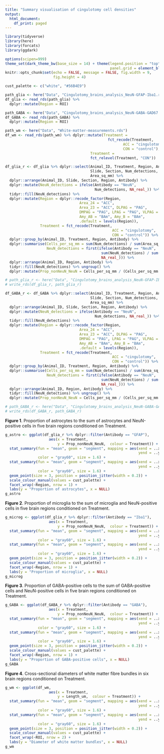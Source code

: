 ```yaml
---
title: "Summary visualisation of cingulotomy cell densities"
output:
  html_document:
    df_print: paged
---
```


```r
library(tidyverse)
library(here)
library(forcats)
library(ggdark)

options(scipen=999)
theme_set(dark_theme_bw(base_size = 14) + theme(legend.position = "top",
                                                panel.grid = element_blank()))
knitr::opts_chunk$set(echo = FALSE, message = FALSE, fig.width = 9, 
                      fig.height = 4)

cust_palette <- c("white", "#56B4E9")
```

```r
path_glia <- here("Data", "Cingulotomy_brains_analysis_NeuN-GFAP-Iba1.rds")
df_glia <- read_rds(path_glia) %>%
  dplyr::mutate(Region = ROI)

path_GABA <- here("Data", "Cingulotomy_brains_analysis_NeuN-GABA-GAD67.rds")
df_GABA <- read_rds(path_GABA) %>%
  dplyr::mutate(Region = ROI)

path_wm <- here("Data", "White-matter-measurements.rds")
df_wm <- read_rds(path_wm) %>% dplyr::mutate(Treatment = 
                                               fct_recode(Treatment, 
                                                      ACC = "cingulotomy",
                                                      CON = "control"), 
                                       Treatment = 
                                       fct_relevel(Treatment, "CON"))
```

```r
df_glia_r <- df_glia %>% dplyr::select(Animal_ID, Treatment, Region, Antibody, 
                                       Slide, Section, Num_detections, 
                                       Area_sq_mm) %>% 
  dplyr::arrange(Animal_ID, Slide, Section, Region, Antibody) %>% 
  dplyr::mutate(NeuN_detections = ifelse(Antibody == "NeuN", 
                                         Num_detections, NA_real_)) %>% 
  tidyr::fill(NeuN_detections) %>% 
  dplyr::mutate(Region = dplyr::recode_factor(Region, 
                                  Area_24 = "ACC", 
                                  Area_23 = "ACC", DLPAG = "PAG",
                                  DMPAG = "PAG", LPAG = "PAG", VLPAG = "PAG",
                                  Amy_AB = "BAm", Amy_B = "BAm", 
                                  .default = levels(Region)),
                Treatment = fct_recode(Treatment, 
                                                 ACC = "cingulotomy",
                                                 CON = "control")) %>% 
  dplyr::group_by(Animal_ID, Treatment, Region, Antibody) %>% 
  dplyr::summarise(Cells_per_sq_mm = sum(Num_detections) / sum(Area_sq_mm),
                   NeuN_detections = first(ifelse(Antibody == "NeuN", 
                                            sum(NeuN_detections) / sum(Area_sq_mm),
                                            NA_real_))) %>% 
  dplyr::arrange(Animal_ID, Region, Antibody) %>% 
  tidyr::fill(NeuN_detections) %>% ungroup() %>% 
  dplyr::mutate(Prop_nonNeuN_NeuN = Cells_per_sq_mm / (Cells_per_sq_mm + NeuN_detections))

# path_glia_r <- here("Data", "Cingulotomy_brains_analysis_NeuN-GFAP-Iba1_summary.rds")
# write_rds(df_glia_r, path_glia_r)
```
```r
df_GABA_r <- df_GABA %>% dplyr::select(Animal_ID, Treatment, Region, Antibody, 
                                       Slide, Section, Num_detections, 
                                       Area_sq_mm) %>% 
  dplyr::arrange(Animal_ID, Slide, Section, Region, Antibody) %>% 
  dplyr::mutate(NeuN_detections = ifelse(Antibody == "NeuN", 
                                         Num_detections, NA_real_)) %>% 
  tidyr::fill(NeuN_detections) %>% 
  dplyr::mutate(Region = dplyr::recode_factor(Region, 
                                  Area_24 = "ACC", 
                                  Area_23 = "ACC", DLPAG = "PAG",
                                  DMPAG = "PAG", LPAG = "PAG", VLPAG = "PAG",
                                  Amy_AB = "BAm", Amy_B = "BAm", 
                                  .default = levels(Region)),
                Treatment = fct_recode(Treatment, 
                                                 ACC = "cingulotomy",
                                                 CON = "control")) %>% 
  dplyr::group_by(Animal_ID, Treatment, Region, Antibody) %>% 
  dplyr::summarise(Cells_per_sq_mm = sum(Num_detections) / sum(Area_sq_mm),
                   NeuN_detections = first(ifelse(Antibody == "NeuN", 
                                            sum(NeuN_detections) / sum(Area_sq_mm),
                                            NA_real_))) %>% 
  dplyr::arrange(Animal_ID, Region, Antibody) %>% 
  tidyr::fill(NeuN_detections) %>% ungroup() %>% 
  dplyr::mutate(Prop_nonNeuN_NeuN = Cells_per_sq_mm / (Cells_per_sq_mm + NeuN_detections))

# path_GABA_r <- here("Data", "Cingulotomy_brains_analysis_NeuN-GABA-GAD67_summary.rds")
# write_rds(df_GABA_r, path_GABA_r)
```
**Figure 1**. Proportion of astrocytes to the sum of astrocytes and NeuN-positive cells in five brain regions conditioned on Treatment. 
```r
g_astro <- ggplot(df_glia_r %>% dplyr::filter(Antibody == "GFAP"),
                    aes(x = Treatment,
                        y = Prop_nonNeuN_NeuN,  colour = Treatment)) + 
  stat_summary(fun = "mean", geom = "segment", mapping = aes(xend = ..x.. - 0.3, 
                                                             yend = ..y..),
               color = "gray60", size = 1.6) +
  stat_summary(fun = "mean", geom = "segment", mapping = aes(xend = ..x.. + 0.3, 
                                                             yend = ..y..),
               color = "gray60", size = 1.6) +
  geom_point(size = 3, position = position_jitter(width = 0.2)) + 
  scale_colour_manual(values = cust_palette) +
  facet_wrap(~Region, nrow = 1) +
  labs(y = "Proportion of astrocytes", x = NULL) 
g_astro
```

**Figure 2**. Proportion of microglia to the sum of microglia and NeuN-positive cells in five brain regions conditioned on Treatment. 
```r
g_microg <- ggplot(df_glia_r %>% dplyr::filter(Antibody == "Iba1"),
                    aes(x = Treatment,
                        y = Prop_nonNeuN_NeuN,  colour = Treatment)) + 
  stat_summary(fun = "mean", geom = "segment", mapping = aes(xend = ..x.. - 0.3, 
                                                             yend = ..y..),
               color = "gray60", size = 1.6) +
  stat_summary(fun = "mean", geom = "segment", mapping = aes(xend = ..x.. + 0.3, 
                                                             yend = ..y..),
               color = "gray60", size = 1.6) +
  geom_point(size = 3, position = position_jitter(width = 0.2)) +
  scale_colour_manual(values = cust_palette) +
  facet_wrap(~Region, nrow = 1) +
  labs(y = "Proportion of microglia", x = NULL) 
g_microg
```

**Figure 3**. Proportion of GABA-positive cells to the sum of GABA-positive cells and NeuN-positive cells in five brain regions conditioned on Treatment. 
```r
g_GABA <- ggplot(df_GABA_r %>% dplyr::filter(Antibody == "GABA"),
                    aes(x = Treatment,
                        y = Prop_nonNeuN_NeuN,  colour = Treatment)) + 
  stat_summary(fun = "mean", geom = "segment", mapping = aes(xend = ..x.. - 0.3, 
                                                             yend = ..y..),
               color = "gray60", size = 1.6) +
  stat_summary(fun = "mean", geom = "segment", mapping = aes(xend = ..x.. + 0.3, 
                                                             yend = ..y..),
               color = "gray60", size = 1.6) +
  geom_point(size = 3, position = position_jitter(width = 0.2)) + 
  scale_colour_manual(values = cust_palette) +
  facet_wrap(~Region, nrow = 1) +
  labs(y = "Proportion of GABA-positive cells", x = NULL)
g_GABA
```

**Figure 4**. Cross-sectional diameters of white matter fibre bundles in six brain regions conditioned on Treatment. 
```r
g_wm <- ggplot(df_wm,
                    aes(x = Treatment,
                        y = Length_um,  colour = Treatment)) + 
  stat_summary(fun = "mean", geom = "segment", mapping = aes(xend = ..x.. - 0.3, 
                                                             yend = ..y..),
               color = "gray60", size = 1.6) +
  stat_summary(fun = "mean", geom = "segment", mapping = aes(xend = ..x.. + 0.3, 
                                                             yend = ..y..),
               color = "gray60", size = 1.6) +
  geom_point(size = 3, position = position_jitter(width = 0.2)) + 
  scale_colour_manual(values = cust_palette) +
  facet_wrap(~ROI, nrow = 2) +
  labs(y = "Diameter of white matter bundles", x = NULL)
g_wm
```